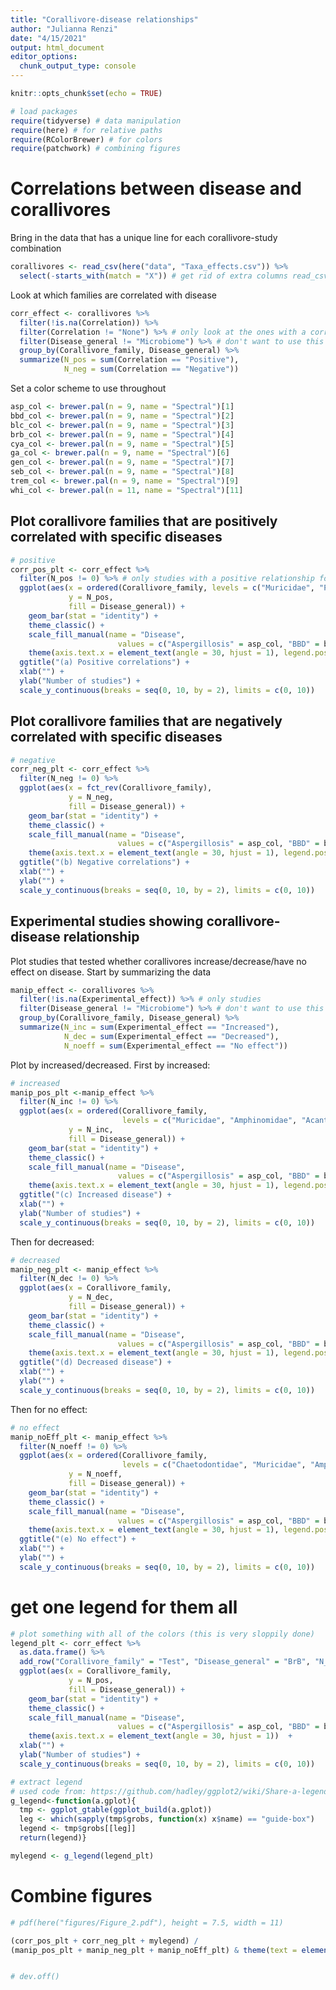 ```yaml
---
title: "Corallivore-disease relationships"
author: "Julianna Renzi"
date: "4/15/2021"
output: html_document
editor_options: 
  chunk_output_type: console
---
```


```r
knitr::opts_chunk$set(echo = TRUE)

# load packages
require(tidyverse) # data manipulation
require(here) # for relative paths
require(RColorBrewer) # for colors
require(patchwork) # combining figures
```

# Correlations between disease and corallivores

Bring in the data that has a unique line for each corallivore-study combination

```r
corallivores <- read_csv(here("data", "Taxa_effects.csv")) %>% 
  select(-starts_with(match = "X")) # get rid of extra columns read_csv can bring in
```

Look at which families are correlated with disease

```r
corr_effect <- corallivores %>% 
  filter(!is.na(Correlation)) %>% 
  filter(Correlation != "None") %>% # only look at the ones with a correlation
  filter(Disease_general != "Microbiome") %>% # don't want to use this because it's too general
  group_by(Corallivore_family, Disease_general) %>% 
  summarize(N_pos = sum(Correlation == "Positive"),
            N_neg = sum(Correlation == "Negative")) 

```

Set a color scheme to use throughout

```r
asp_col <- brewer.pal(n = 9, name = "Spectral")[1]
bbd_col <- brewer.pal(n = 9, name = "Spectral")[2]
blc_col <- brewer.pal(n = 9, name = "Spectral")[3]
brb_col <- brewer.pal(n = 9, name = "Spectral")[4]
cya_col <- brewer.pal(n = 9, name = "Spectral")[5]
ga_col <- brewer.pal(n = 9, name = "Spectral")[6]
gen_col <- brewer.pal(n = 9, name = "Spectral")[7]
seb_col <- brewer.pal(n = 9, name = "Spectral")[8]
trem_col <- brewer.pal(n = 9, name = "Spectral")[9]
whi_col <- brewer.pal(n = 11, name = "Spectral")[11]

```


## Plot corallivore families that are positively correlated with specific diseases

```r
# positive
corr_pos_plt <- corr_effect %>% 
  filter(N_pos != 0) %>% # only studies with a positive relationship found
  ggplot(aes(x = ordered(Corallivore_family, levels = c("Muricidae", "Pomacentridae", "Amphinomidae", "Chaetodontidae", "Ovulidae", "Xanthidae", "Cryptochiridae", "Scaridae")), 
             y = N_pos, 
             fill = Disease_general)) +
    geom_bar(stat = "identity") +
    theme_classic() +
    scale_fill_manual(name = "Disease",
                        values = c("Aspergillosis" = asp_col, "BBD" = bbd_col, "Bleaching" = blc_col, "Cyanobacterial" = cya_col, "GA" = ga_col, "General" = gen_col, "SEB" = seb_col, "Trematodiasis" = trem_col, "White" = whi_col, "BrB" = brb_col)) +
    theme(axis.text.x = element_text(angle = 30, hjust = 1), legend.position = "none")  +
  ggtitle("(a) Positive correlations") +
  xlab("") +
  ylab("Number of studies") +
  scale_y_continuous(breaks = seq(0, 10, by = 2), limits = c(0, 10))
```


## Plot corallivore families that are negatively correlated with specific diseases

```r
# negative
corr_neg_plt <- corr_effect %>% 
  filter(N_neg != 0) %>% 
  ggplot(aes(x = fct_rev(Corallivore_family), 
             y = N_neg, 
             fill = Disease_general)) +
    geom_bar(stat = "identity") +
    theme_classic() +
    scale_fill_manual(name = "Disease",
                        values = c("Aspergillosis" = asp_col, "BBD" = bbd_col, "Bleaching" = blc_col, "Cyanobacterial" = cya_col, "GA" = ga_col, "General" = gen_col, "SEB" = seb_col, "Trematodiasis" = trem_col, "White" = whi_col, "BrB" = brb_col)) +
    theme(axis.text.x = element_text(angle = 30, hjust = 1), legend.position = "none")  +
  ggtitle("(b) Negative correlations") +
  xlab("") +
  ylab("") +
  scale_y_continuous(breaks = seq(0, 10, by = 2), limits = c(0, 10))
```

## Experimental studies showing corallivore-disease relationship

Plot studies that tested whether corallivores increase/decrease/have no effect on disease. Start by summarizing the data

```r
manip_effect <- corallivores %>% 
  filter(!is.na(Experimental_effect)) %>% # only studies 
  filter(Disease_general != "Microbiome") %>% # don't want to use this because it's too general
  group_by(Corallivore_family, Disease_general) %>% 
  summarize(N_inc = sum(Experimental_effect == "Increased"),
            N_dec = sum(Experimental_effect == "Decreased"),
            N_noeff = sum(Experimental_effect == "No effect")) 
```

Plot by increased/decreased. First by increased:

```r
# increased
manip_pos_plt <-manip_effect %>% 
  filter(N_inc != 0) %>% 
  ggplot(aes(x = ordered(Corallivore_family, 
                         levels = c("Muricidae", "Amphinomidae", "Acanthasteridae", "Cryptochiridae", "Trinchesiidae", "Chaetodontidae")), 
             y = N_inc, 
             fill = Disease_general)) +
    geom_bar(stat = "identity") +
    theme_classic() +
    scale_fill_manual(name = "Disease",
                        values = c("Aspergillosis" = asp_col, "BBD" = bbd_col, "Bleaching" = blc_col, "Cyanobacterial" = cya_col, "GA" = ga_col, "General" = gen_col, "SEB" = seb_col, "Trematodiasis" = trem_col, "White" = whi_col, "BrB" = brb_col)) +
    theme(axis.text.x = element_text(angle = 30, hjust = 1), legend.position = "none")  +
  ggtitle("(c) Increased disease") +
  xlab("") +
  ylab("Number of studies") +
  scale_y_continuous(breaks = seq(0, 10, by = 2), limits = c(0, 10))
```

Then for decreased:

```r
# decreased
manip_neg_plt <- manip_effect %>% 
  filter(N_dec != 0) %>% 
  ggplot(aes(x = Corallivore_family, 
             y = N_dec, 
             fill = Disease_general)) +
    geom_bar(stat = "identity") +
    theme_classic() +
    scale_fill_manual(name = "Disease",
                        values = c("Aspergillosis" = asp_col, "BBD" = bbd_col, "Bleaching" = blc_col, "Cyanobacterial" = cya_col, "GA" = ga_col, "General" = gen_col, "SEB" = seb_col, "Trematodiasis" = trem_col, "White" = whi_col, "BrB" = brb_col)) +
    theme(axis.text.x = element_text(angle = 30, hjust = 1), legend.position = "none")  +
  ggtitle("(d) Decreased disease") +
  xlab("") +
  ylab("") +
  scale_y_continuous(breaks = seq(0, 10, by = 2), limits = c(0, 10))
```

Then for no effect:

```r
# no effect
manip_noEff_plt <- manip_effect %>% 
  filter(N_noeff != 0) %>% 
  ggplot(aes(x = ordered(Corallivore_family,
                         levels = c("Chaetodontidae", "Muricidae", "Amphinomidae", "Pomacentridae")), 
             y = N_noeff, 
             fill = Disease_general)) +
    geom_bar(stat = "identity") +
    theme_classic() +
    scale_fill_manual(name = "Disease",
                        values = c("Aspergillosis" = asp_col, "BBD" = bbd_col, "Bleaching" = blc_col, "Cyanobacterial" = cya_col, "GA" = ga_col, "General" = gen_col, "SEB" = seb_col, "Trematodiasis" = trem_col, "White" = whi_col, "BrB" = brb_col)) +
    theme(axis.text.x = element_text(angle = 30, hjust = 1), legend.position = "none")  +
  ggtitle("(e) No effect") +
  xlab("") +
  ylab("") +
  scale_y_continuous(breaks = seq(0, 10, by = 2), limits = c(0, 10))
```

# get one legend for them all

```r
# plot something with all of the colors (this is very sloppily done)
legend_plt <- corr_effect %>% 
  as.data.frame() %>% 
  add_row("Corallivore_family" = "Test", "Disease_general" = "BrB", "N_pos" = 8, "N_neg" = 8) %>% 
  ggplot(aes(x = Corallivore_family, 
             y = N_pos, 
             fill = Disease_general)) +
    geom_bar(stat = "identity") +
    theme_classic() +
    scale_fill_manual(name = "Disease",
                        values = c("Aspergillosis" = asp_col, "BBD" = bbd_col, "Bleaching" = blc_col, "Cyanobacterial" = cya_col, "GA" = ga_col, "General" = gen_col, "SEB" = seb_col, "Trematodiasis" = trem_col, "White" = whi_col, "BrB" = brb_col)) +
    theme(axis.text.x = element_text(angle = 30, hjust = 1))  +
  xlab("") +
  ylab("Number of studies") +
  scale_y_continuous(breaks = seq(0, 10, by = 2), limits = c(0, 10))

# extract legend
# used code from: https://github.com/hadley/ggplot2/wiki/Share-a-legend-between-two-ggplot2-graphs
g_legend<-function(a.gplot){
  tmp <- ggplot_gtable(ggplot_build(a.gplot))
  leg <- which(sapply(tmp$grobs, function(x) x$name) == "guide-box")
  legend <- tmp$grobs[[leg]]
  return(legend)}

mylegend <- g_legend(legend_plt)
```

# Combine figures

```r
# pdf(here("figures/Figure_2.pdf"), height = 7.5, width = 11)

(corr_pos_plt + corr_neg_plt + mylegend) /
(manip_pos_plt + manip_neg_plt + manip_noEff_plt) & theme(text = element_text(size = 18), plot.title = element_text(size = 18))        


# dev.off()
```



